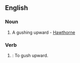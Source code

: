 ==English==

===Noun===
{{en-noun|es}}

# {{archaic}} A gushing upward - [[Hawthorne]]

===Verb===
{{en-verb|upgushes|upgushing|upgushed}}

# {{obsolete}}: To gush upward.